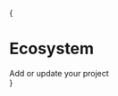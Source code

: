 
{

<div className="text-center">
  <h1 className="font-grotesk text-3xl mt-10 mb-4 text-[2.5rem] tracking-tight text-neutral-900 dark:text-neutral-100">
    Ecosystem
  </h1>
  <div className="hover:cursor-pointer inline-flex items-center rounded-md border border-transparent bg-[#e81899] px-3 py-2 text-base font-semibold text-white dark:text-neutral-100 hover:bg-[#d1168a] hover:no-underline hover:text-white">
    <Link
      href="https://github.com/taikoxyz/taiko-mono/issues/new?assignees=&labels=category.enhancement%2Cstatus.needs-triage&projects=&template=add_project.yml"
      target="_blank"
      rel="noopener noreferrer"
    >
      Add or update your project
    </Link>
  </div>
</div>
}

<EcosystemSection />

